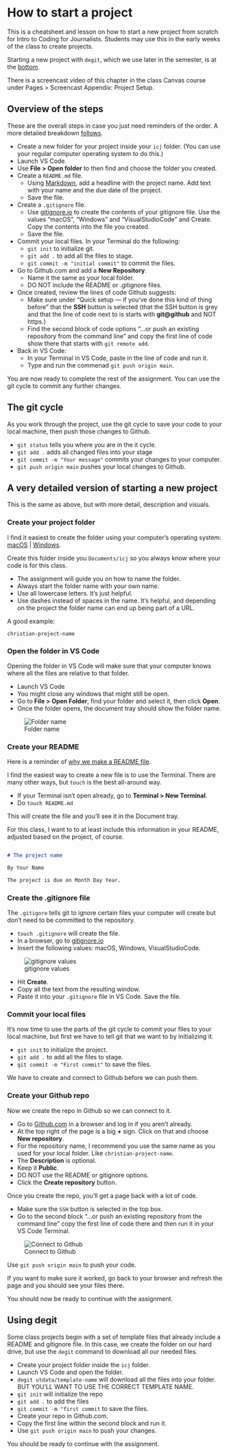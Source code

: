 # How to start a project

This is a cheatsheet and lesson on how to start a new project from scratch for Intro to Coding for Journalists. Students may use this in the early weeks of the class to create projects.

Starting a new project with `degit`, which we use later in the semester, is at the [bottom](#using-degit).

::: callout-tip
There is a screencast video of this chapter in the class Canvas course under Pages > Screencast Appendix: Project Setup.
:::

## Overview of the steps

These are the overall steps in case you just need reminders of the order. A more detailed breakdown  [follows](#a-very-detailed-version-of-starting-a-new-project).

- Create a new folder for your project inside your `icj` folder. (You can use your regular computer operating system to do this.)
- Launch VS Code.
- Use **File > Open folder** to then find and choose the folder you created.
- Create a `README.md` file.
  - Using [Markdown](#create-your-README), add a headline with the project name. Add text with your name and the due date of the project.
  - Save the file.
- Create a `.gitignore` file.
  - Use [gitignore.io](https://www.gitignore.io/) to create the contents of your gitignore file. Use the values "macOS", "Windows" and "VisualStudioCode" and Create. Copy the contents into the file you created.
  - Save the file.
- Commit your local files. In your Terminal do the following:
  - `git init` to initialize git.
  - `git add .` to add all the files to stage.
  - `git commit -m "initial commit"` to commit the files.
- Go to Github.com and add a **New Repository**.
  - Name it the same as your local folder.
  - DO NOT include the README or .gitignore files.
- Once created, review the lines of code Github suggests:
  - Make sure under "Quick setup — if you’ve done this kind of thing before" that the **SSH** button is selected (that the SSH button is grey and that the line of code next to is starts with **git@github** and NOT https.)
  - Find the second block of code options "…or push an existing repository from the command line" and copy the first line of code show there that starts with `git remote add`.
- Back in VS Code:
  - In your Terminal in VS Code, paste in the line of code and run it.
  - Type and run the commenad `git push origin main`.

You are now ready to complete the rest of the assignment. You can use the git cycle to commit any further changes.

## The git cycle

As you work through the project, use the git cycle to save your code to your local machine, then push those changes to Github.

- `git status` tells you where you are in the it cycle.
- `git add .` adds all changed files into your stage
- `git commit -m "Your message"` commits your changes to your computer.
- `git push origin main` pushes your local changes to Github.

## A very detailed version of starting a new project

This is the same as above, but with more detail, description and visuals. 

### Create your project folder

I find it easiest to create the folder using your computer's operating system: [macOS](https://support.apple.com/guide/mac-help/organize-files-using-folders-mh26885/mac) | [Windows](https://www.laptopmag.com/articles/create-new-folder-windows-10).

Create this folder inside you `Documents/icj` so you always know where your code is for this class.

- The assignment will guide you on how to name the folder.
- Always start the folder name with your own name.
- Use all lowercase letters. It's just helpful.
- Use dashes instead of spaces in the name. It's helpful, and depending on the project the folder name can end up being part of a URL.

A good example:

`christian-project-name`

### Open the folder in VS Code

Opening the folder in VS Code will make sure that your computer knows where all the files are relative to that folder.

- Launch VS Code
- You might close any windows that might still be open.
- Go to **File > Open Folder**, find your folder and select it, then click **Open**.
- Once the folder opens, the document tray should show the folder name.

![Folder name](images/00-folder-open.png)

### Create your README

Here is a reminder of [why we make a README file](https://www.makeareadme.com/).

I find the easiest way to create a new file is to use the Terminal. There are many other ways, but `touch` is the best all-around way.

- If your Terminal isn't open already, go to **Terminal > New Terminal**.
- Do `touch README.md`

This will create the file and you'll see it in the Document tray.

For this class, I want to to at least include this information in your README, adjusted based on the project, of course.

```md

# The project name

By Your Name

The project is due on Month Day Year.
```

### Create the .gitignore file

The `.gitigore` tells git to ignore certain files your computer will create but don't need to be committed to the repository.

- `touch .gitignore` will create the file.
- In a browser, go to [gitignore.io](https://gitignore.io)
- Insert the following values: macOS, Windows, VisualStudioCode.

![gitignore values](images/00-gitignore-values.png)

- Hit **Create**.
- Copy all the text from the resulting window.
- Paste it into your `.gitignore` file in VS Code. Save the file.

### Commit your local files

It's now time to use the parts of the git cycle to commit your files to your local machine, but first we have to tell git that we want to by initializing it.

- `git init` to initialize the project.
- `git add .` to add all the files to stage.
- `git commit -m "First commit"` to save the files.

We have to create and connect to Github before we can push them.

### Create your Github repo

Now we create the repo in Github so we can connect to it.

- Go to [Github.com](https://github.com) in a browser and log in if you aren't already.
- At the top right of the page is a big **+** sign. Click on that and choose **New repository**.
- For the repository name, I recommend you use the same name as you used for your local folder. Like `christian-project-name`.
- The **Description** is optional.
- Keep it **Public**.
- DO NOT use the README or gitignore options.
- Click the **Create repository** button.

Once you create the repo, you'll get a page back with a lot of code.

- Make sure the `SSH` button is selected in the top box.
- Go to the second block "…or push an existing repository from the command line" copy the first line of code there and then run it in your VS Code Terminal.

![Connect to Github](images/00-connect-github.png)

Use `git push origin main` to push your code.

If you want to make sure it worked, go back to your browser and refresh the page and you should see your files there.

You should now be ready to continue with the assignment.

## Using degit

Some class projects begin with a set of template files that already include a README and gitignore file. In this case, we create the folder on our hard drive, but use the `degit` command to download all our needed files.

- Create your project folder inside the `icj` folder.
- Launch VS Code and open the folder.
- `degit utdata/template-name` will download all the files into your folder. BUT YOU'LL WANT TO USE THE CORRECT TEMPLATE NAME.
- `git init` will initialize the repo
- `git add .` to add the files
- `git commit -m "first commit` to save the files.
- Create your repo in Github.com.
- Copy the first line within the second block and run it.
- Use `git push origin main` to push your changes.

You should be ready to continue with the assignment.
